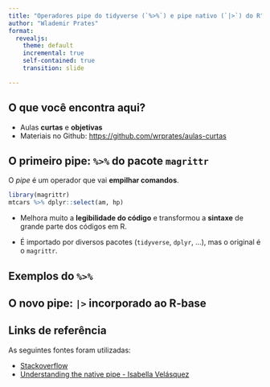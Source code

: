 ```yaml
---
title: "Operadores pipe do tidyverse (`%>%`) e pipe nativo (`|>`) do R"
author: "Wlademir Prates"
format:
  revealjs: 
    theme: default
    incremental: true
    self-contained: true
    transition: slide

---
```


## O que você encontra aqui?

- Aulas **curtas** e **objetivas**
- Materiais no Github: <https://github.com/wrprates/aulas-curtas>


## O primeiro pipe: `%>%` do pacote `magrittr`

O *pipe* é um operador que vai **empilhar comandos**. 

```r
library(magrittr)
mtcars %>% dplyr::select(am, hp)
```

- Melhora muito a **legibilidade do código** e transformou a **sintaxe** de grande parte dos códigos em R.

- É importado por diversos pacotes (`tidyverse`, `dplyr`, ...), mas o original é o `magrittr`.

## Exemplos do `%>%`

## O novo pipe: `|>` incorporado ao R-base

## Links de referência

As seguintes fontes foram utilizadas:

-   [Stackoverflow](https://stackoverflow.com/questions/67633022/what-are-the-differences-between-rs-new-native-pipe-and-the-magrittr-pipe)
-   [Understanding the native pipe - Isabella Velásquez](https://towardsdatascience.com/understanding-the-native-r-pipe-98dea6d8b61b) 

